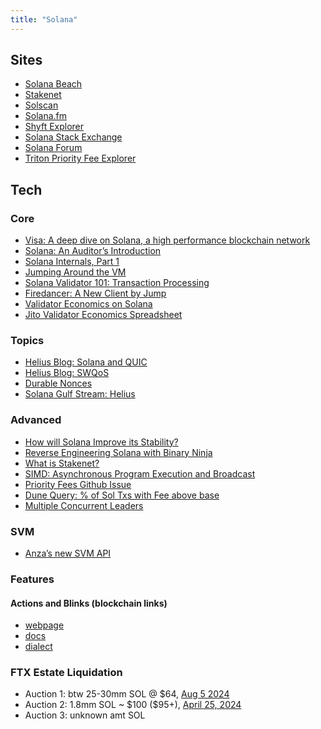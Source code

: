 ```yaml
---
title: "Solana"
---
```


## Sites

- [Solana Beach](https://solanabeach.io/)
- [Stakenet](https://www.jito.network/stakenet/)
- [Solscan](https://solscan.io/)
- [Solana.fm](https://solana.fm/)
- [Shyft Explorer](https://translator.shyft.to/)
- [Solana Stack Exchange](https://solana.stackexchange.com/)
- [Solana Forum](https://forum.solana.com/)
- [Triton Priority Fee Explorer](https://www.triton.one/solana-prioritization-fees/)

## Tech

### Core

- [Visa: A deep dive on Solana, a high performance blockchain network](https://usa.visa.com/solutions/crypto/deep-dive-on-solana.html)
- [Solana: An Auditor's Introduction](https://osec.io/blog/2022-03-14-solana-security-intro)
- [Solana Internals, Part 1](https://medium.com/@metaproph3t/solana-internals-part-1-449ee68cb4f4)
- [Jumping Around the VM](https://osec.io/blog/2023-12-11-jumping-around-in-the-vm)
- [Solana Validator 101: Transaction Processing](https://www.jito.wtf/blog/solana-validator-101-transaction-processing/)
- [Firedancer: A New Client by Jump](https://jumpcrypto.com/jump-crypto-sets-out-to-build-new-validator-client-for-the-solana-blockchain-to-increase-the-throughput-and-reliability-of-the-network/)
- [Validator Economics on Solana](https://medium.com/chorus-one/exploring-validator-economics-on-solana-cb1498a3aef6)
- [Jito Validator Economics Spreadsheet](https://docs.google.com/spreadsheets/d/1JhgBLvZInSGA91GDWYFg_-6CIevCv8RUOe3kgSTm5_M/edit#gid=2134008686)

### Topics

- [Helius Blog: Solana and QUIC](https://www.helius.dev/blog/all-you-need-to-know-about-solana-and-quic)
- [Helius Blog: SWQoS](https://www.helius.dev/blog/stake-weighted-quality-of-service-everything-you-need-to-know)
- [Durable Nonces](https://solana.com/developers/guides/advanced/introduction-to-durable-nonces)
- [Solana Gulf Stream: Helius](https://www.helius.dev/blog/solana-gulf-stream)

### Advanced

- [How will Solana Improve its Stability?](https://medium.com/chorus-one/how-will-solana-improve-its-stability-6d4b0ba41866)
- [Reverse Engineering Solana with Binary Ninja](https://osec.io/blog/2022-08-27-reverse-engineering-solana)
- [What is Stakenet?](https://buffalu.substack.com/p/wtf-is-stakenet)
- [SIMD: Asynchronous Program Execution and Broadcast](https://github.com/solana-foundation/solana-improvement-documents/pull/45)
- [Priority Fees Github Issue](https://github.com/solana-labs/solana/issues/22820)
- [Dune Query: % of Sol Txs with Fee above base](https://dune.com/queries/1111217/1898826)
- [Multiple Concurrent Leaders](https://x.com/aeyakovenko/status/1810222589991583922)

### SVM

- [Anza's new SVM API](https://www.anza.xyz/blog/anzas-new-svm-api)

### Features

#### Actions and Blinks (blockchain links)

- [webpage](https://solana.com/solutions/actions)
- [docs](https://solana.com/docs/advanced/actions)
- [dialect](https://www.dialect.to/)

### FTX Estate Liquidation

- Auction 1: btw 25-30mm SOL @ $64, [Aug 5 2024](https://www.bloomberg.com/news/articles/2024-04-05/ftx-s-solana-sale-galaxy-pantera-buy-tokens-at-64-sol?embedded-checkout=true)
- Auction 2: 1.8mm SOL ~ $100 ($95+), [April 25, 2024](https://www.theblock.co/post/291702/ftx-estate-wraps-up-second-tranche-of-locked-solana-sales-with-bids-around-100)
- Auction 3: unknown amt SOL